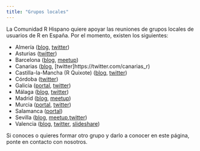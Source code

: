 ```yaml
---
title: "Grupos locales"
---
```


La Comunidad R Hispano quiere apoyar las reuniones de grupos locales de usuarios de R en España. Por el momento, existen los siguientes:

* Almería ([blog](https://almeriarusers.wordpress.com/), [twitter](https://twitter.com/AlmeriaRUsers))
* Asturias ([twitter](https://twitter.com/grupoRasturias))
* Barcelona ([blog](https://www.barcelonar.org/), [meetup](http://www.meetup.com/RugBcn-Barcelona-R-users-group/))
* Canarias ([blog](http://canarias.r-es.org/), [twitter]https://twitter.com/canarias_r)
* Castilla-la-Mancha (R Quixote) ([blog](http://quixote.r-es.org/), [twitter](https://twitter.com/quixote_r))
* Córdoba ([twitter](https://mobile.twitter.com/cordousers))
* Galicia ([portal](https://www.r-users.gal/), [twitter](https://twitter.com/R_usersGal))
* Málaga ([blog](https://malagarusers.netlify.app/), [twitter](https://twitter.com/_RMlg))
* Madrid ([blog](http://madrid.r-es.org/), [meetup](http://www.meetup.com/Grupo-de-Usuarios-de-R-de-Madrid/))
* Murcia ([portal](http://gauss.inf.um.es/umur/), [twitter](https://twitter.com/UMUR_Murcia))
* Salamanca ([portal](http://salamanca.r-es.org/))
* Sevilla ([blog](https://sevillarusers.netlify.com/), [meetup](https://www.meetup.com/es-ES/Sevilla-R-users/),[twitter](https://twitter.com/_SevillaR))
* Valencia ([blog](https://valenciarusers.wordpress.com/), [twitter](https://twitter.com/ValenciaRUsers), [slideshare](https://www.slideshare.net/valenciaRusers))

Si conoces o quieres formar otro grupo y darlo a conocer en este página, ponte en contacto con nosotros.